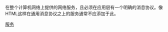 {{catdiffuse}}

{{catmain}}
在整个计算机网络上提供的网络服务，且必须在应用层有一个明确的消息协议。像HTML这样在通用消息协议之上的服务通常不应添加于此。

{{Category see also|客戶端|服务器}}


[[Category:電腦網路|服务]]
